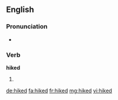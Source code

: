 ==English==

===Pronunciation===
* {{rhymes|aɪkt}}

===Verb===
'''hiked'''

# {{en-past of|hike}}

[[de:hiked]]
[[fa:hiked]]
[[fr:hiked]]
[[mg:hiked]]
[[vi:hiked]]